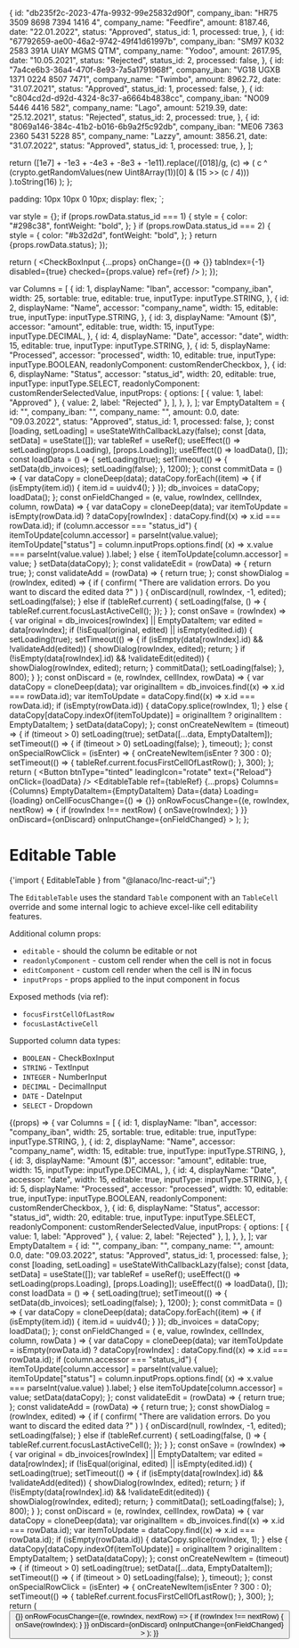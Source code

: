 
<Meta title="Data Display/Editable Table" component={EditableTable} />

  {
    id: "db235f2c-2023-47fa-9932-99e25832d90f",
    company_iban: "HR75 3509 8698 7394 1416 4",
    company_name: "Feedfire",
    amount: 8187.46,
    date: "22.01.2022",
    status: "Approved",
    status_id: 1,
    processed: true,
  },
  {
    id: "67792659-ae00-46a2-9742-49f41d61997b",
    company_iban: "SM97 K032 2583 391A UIAY MGMS QTM",
    company_name: "Yodoo",
    amount: 2617.95,
    date: "10.05.2021",
    status: "Rejected",
    status_id: 2,
    processed: false,
  },
  {
    id: "7a4ce6b3-36a4-470f-8e93-7a5a1791968f",
    company_iban: "VG18 UGXB 1371 0224 8507 7471",
    company_name: "Twimbo",
    amount: 8962.72,
    date: "31.07.2021",
    status: "Approved",
    status_id: 1,
    processed: false,
  },
  {
    id: "c804cd2d-d92d-4324-8c37-a6664b4838cc",
    company_iban: "NO09 5446 4416 582",
    company_name: "Lago",
    amount: 5219.39,
    date: "25.12.2021",
    status: "Rejected",
    status_id: 2,
    processed: true,
  },
  {
    id: "8069a146-384c-41b2-b016-6b9a2f5c92db",
    company_iban: "ME06 7363 2360 5431 5228 85",
    company_name: "Lazzy",
    amount: 3856.21,
    date: "31.07.2022",
    status: "Approved",
    status_id: 1,
    processed: true,
  },
];

  return ([1e7] + -1e3 + -4e3 + -8e3 + -1e11).replace(/[018]/g, (c) =>
    (
      c ^
      (crypto.getRandomValues(new Uint8Array(1))[0] & (15 >> (c / 4)))
    ).toString(16)
  );
};


  padding: 10px 10px 0 10px;
  display: flex;
`;

  var style = {};
  if (props.rowData.status_id === 1) {
    style = {
      color: "#298c38",
      fontWeight: "bold",
    };
  }
  if (props.rowData.status_id === 2) {
    style = {
      color: "#b32d2d",
      fontWeight: "bold",
    };
  }
  return <span style={style}>{props.rowData.status}</span>;
});

  return (
    <CheckBoxInput
      {...props}
      onChange={() => {}}
      tabIndex={-1}
      disabled={true}
      checked={props.value}
      ref={ref}
    />
  );
});

  var Columns = [
    {
      id: 1,
      displayName: "Iban",
      accessor: "company_iban",
      width: 25,
      sortable: true,
      editable: true,
      inputType: inputType.STRING,
    },
    {
      id: 2,
      displayName: "Name",
      accessor: "company_name",
      width: 15,
      editable: true,
      inputType: inputType.STRING,
    },
    {
      id: 3,
      displayName: "Amount ($)",
      accessor: "amount",
      editable: true,
      width: 15,
      inputType: inputType.DECIMAL,
    },
    {
      id: 4,
      displayName: "Date",
      accessor: "date",
      width: 15,
      editable: true,
      inputType: inputType.STRING,
    },
    {
      id: 5,
      displayName: "Processed",
      accessor: "processed",
      width: 10,
      editable: true,
      inputType: inputType.BOOLEAN,
      readonlyComponent: customRenderCheckbox,
    },
    {
      id: 6,
      displayName: "Status",
      accessor: "status_id",
      width: 20,
      editable: true,
      inputType: inputType.SELECT,
      readonlyComponent: customRenderSelectedValue,
      inputProps: {
        options: [
          { value: 1, label: "Approved" },
          { value: 2, label: "Rejected" },
        ],
      },
    },
  ];
  var EmptyDataItem = {
    id: "",
    company_iban: "",
    company_name: "",
    amount: 0.0,
    date: "09.03.2022",
    status: "Approved",
    status_id: 1,
    processed: false,
  };
  const [loading, setLoading] = useStateWithCallbackLazy(false);
  const [data, setData] = useState([]);
  var tableRef = useRef();
  useEffect(() => setLoading(props.Loading), [props.Loading]);
  useEffect(() => loadData(), []);
  const loadData = () => {
    setLoading(true);
    setTimeout(() => {
      setData(db_invoices);
      setLoading(false);
    }, 1200);
  };
  const commitData = () => {
    var dataCopy = cloneDeep(data);
    dataCopy.forEach((item) => {
      if (isEmpty(item.id)) {
        item.id = uuidv4();
      }
    });
    db_invoices = dataCopy;
    loadData();
  };
  const onFieldChanged = (e, value, rowIndex, cellIndex, column, rowData) => {
    var dataCopy = cloneDeep(data);
    var itemToUpdate = isEmpty(rowData.id)
      ? dataCopy[rowIndex]
      : dataCopy.find((x) => x.id === rowData.id);
    if (column.accessor === "status_id") {
      itemToUpdate[column.accessor] = parseInt(value.value);
      itemToUpdate["status"] = column.inputProps.options.find(
        (x) => x.value === parseInt(value.value)
      ).label;
    } else {
      itemToUpdate[column.accessor] = value;
    }
    setData(dataCopy);
  };
  const validateEdit = (rowData) => {
    return true;
  };
  const validateAdd = (rowData) => {
    return true;
  };
  const showDialog = (rowIndex, edited) => {
    if (
      confirm(
        "There are validation errors. Do you want to discard the edited data ?"
      )
    ) {
      onDiscard(null, rowIndex, -1, edited);
      setLoading(false);
    } else if (tableRef.current) {
      setLoading(false, () => {
        tableRef.current.focusLastActiveCell();
      });
    }
  };
  const onSave = (rowIndex) => {
    var original = db_invoices[rowIndex] || EmptyDataItem;
    var edited = data[rowIndex];
    if (!isEqual(original, edited) || isEmpty(edited.id)) {
      setLoading(true);
      setTimeout(() => {
        if (isEmpty(data[rowIndex].id) && !validateAdd(edited)) {
          showDialog(rowIndex, edited);
          return;
        }
        if (!isEmpty(data[rowIndex].id) && !validateEdit(edited)) {
          showDialog(rowIndex, edited);
          return;
        }
        commitData();
        setLoading(false);
      }, 800);
    }
  };
  const onDiscard = (e, rowIndex, cellIndex, rowData) => {
    var dataCopy = cloneDeep(data);
    var originalItem = db_invoices.find((x) => x.id === rowData.id);
    var itemToUpdate = dataCopy.find((x) => x.id === rowData.id);
    if (isEmpty(rowData.id)) {
      dataCopy.splice(rowIndex, 1);
    } else {
      dataCopy[dataCopy.indexOf(itemToUpdate)] = originalItem
        ? originalItem
        : EmptyDataItem;
    }
    setData(dataCopy);
  };
  const onCreateNewItem = (timeout) => {
    if (timeout > 0) setLoading(true);
    setData([...data, EmptyDataItem]);
    setTimeout(() => {
      if (timeout > 0) setLoading(false);
    }, timeout);
  };
  const onSpecialRowClick = (isEnter) => {
    onCreateNewItem(isEnter ? 300 : 0);
    setTimeout(() => {
      tableRef.current.focusFirstCellOfLastRow();
    }, 300);
  };
  return (
    <Container>
      <Commands>
        <Button
          btnType="tinted"
          leadingIcon="rotate"
          text={"Reload"}
          onClick={loadData}
        />
      </Commands>
      <EditableTable
        ref={tableRef}
        {...props}
        Columns={Columns}
        EmptyDataItem={EmptyDataItem}
        Data={data}
        Loading={loading}
        onCellFocusChange={() => {}}
        onRowFocusChange={(e, rowIndex, nextRow) => {
          if (rowIndex !== nextRow) {
            onSave(rowIndex);
          }
        }}
        onDiscard={onDiscard}
        onInputChange={onFieldChanged}
      >
        <TableSpecialLastRow Loading={loading} onClick={onSpecialRowClick} />
      </EditableTable>
    </Container>
  );
};

# Editable Table

<SyntaxHighlighter language="javascript" style={nord}>
  {'import { EditableTable } from "@lanaco/lnc-react-ui";'}
</SyntaxHighlighter>

The `EditableTable` uses the standard `Table` component with an `TableCell`
override and some internal logic to achieve excel-like cell editability features.

Additional column props:

- `editable` - should the column be editable or not
- `readonlyComponent` - custom cell render when the cell is not in focus
- `editComponent` - custom cell render when the cell is IN in focus
- `inputProps` - props applied to the input component in focus

Exposed methods (via ref):

- `focusFirstCellOfLastRow`
- `focusLastActiveCell`

Supported column data types:

- `BOOLEAN` - CheckBoxInput
- `STRING` - TextInput
- `INTEGER` - NumberInput
- `DECIMAL` - DecimalInput
- `DATE` - DateInput
- `SELECT` - Dropdown

<Canvas>
  <Story
    name="Default"
    args={{
      EnableLoader: true,
    }}
  >
    {(props) => {
      var Columns = [
        {
          id: 1,
          displayName: "Iban",
          accessor: "company_iban",
          width: 25,
          sortable: true,
          editable: true,
          inputType: inputType.STRING,
        },
        {
          id: 2,
          displayName: "Name",
          accessor: "company_name",
          width: 15,
          editable: true,
          inputType: inputType.STRING,
        },
        {
          id: 3,
          displayName: "Amount ($)",
          accessor: "amount",
          editable: true,
          width: 15,
          inputType: inputType.DECIMAL,
        },
        {
          id: 4,
          displayName: "Date",
          accessor: "date",
          width: 15,
          editable: true,
          inputType: inputType.STRING,
        },
        {
          id: 5,
          displayName: "Processed",
          accessor: "processed",
          width: 10,
          editable: true,
          inputType: inputType.BOOLEAN,
          readonlyComponent: customRenderCheckbox,
        },
        {
          id: 6,
          displayName: "Status",
          accessor: "status_id",
          width: 20,
          editable: true,
          inputType: inputType.SELECT,
          readonlyComponent: customRenderSelectedValue,
          inputProps: {
            options: [
              { value: 1, label: "Approved" },
              { value: 2, label: "Rejected" },
            ],
          },
        },
      ];
      var EmptyDataItem = {
        id: "",
        company_iban: "",
        company_name: "",
        amount: 0.0,
        date: "09.03.2022",
        status: "Approved",
        status_id: 1,
        processed: false,
      };
      const [loading, setLoading] = useStateWithCallbackLazy(false);
      const [data, setData] = useState([]);
      var tableRef = useRef();
      useEffect(() => setLoading(props.Loading), [props.Loading]);
      useEffect(() => loadData(), []);
      const loadData = () => {
        setLoading(true);
        setTimeout(() => {
          setData(db_invoices);
          setLoading(false);
        }, 1200);
      };
      const commitData = () => {
        var dataCopy = cloneDeep(data);
        dataCopy.forEach((item) => {
          if (isEmpty(item.id)) {
            item.id = uuidv4();
          }
        });
        db_invoices = dataCopy;
        loadData();
      };
      const onFieldChanged = (
        e,
        value,
        rowIndex,
        cellIndex,
        column,
        rowData
      ) => {
        var dataCopy = cloneDeep(data);
        var itemToUpdate = isEmpty(rowData.id)
          ? dataCopy[rowIndex]
          : dataCopy.find((x) => x.id === rowData.id);
        if (column.accessor === "status_id") {
          itemToUpdate[column.accessor] = parseInt(value.value);
          itemToUpdate["status"] = column.inputProps.options.find(
            (x) => x.value === parseInt(value.value)
          ).label;
        } else itemToUpdate[column.accessor] = value;
        setData(dataCopy);
      };
      const validateEdit = (rowData) => {
        return true;
      };
      const validateAdd = (rowData) => {
        return true;
      };
      const showDialog = (rowIndex, edited) => {
        if (
          confirm(
            "There are validation errors. Do you want to discard the edited data ?"
          )
        ) {
          onDiscard(null, rowIndex, -1, edited);
          setLoading(false);
        } else if (tableRef.current) {
          setLoading(false, () => {
            tableRef.current.focusLastActiveCell();
          });
        }
      };
      const onSave = (rowIndex) => {
        var original = db_invoices[rowIndex] || EmptyDataItem;
        var edited = data[rowIndex];
        if (!isEqual(original, edited) || isEmpty(edited.id)) {
          setLoading(true);
          setTimeout(() => {
            if (isEmpty(data[rowIndex].id) && !validateAdd(edited)) {
              showDialog(rowIndex, edited);
              return;
            }
            if (!isEmpty(data[rowIndex].id) && !validateEdit(edited)) {
              showDialog(rowIndex, edited);
              return;
            }
            commitData();
            setLoading(false);
          }, 800);
        }
      };
      const onDiscard = (e, rowIndex, cellIndex, rowData) => {
        var dataCopy = cloneDeep(data);
        var originalItem = db_invoices.find((x) => x.id === rowData.id);
        var itemToUpdate = dataCopy.find((x) => x.id === rowData.id);
        if (isEmpty(rowData.id)) {
          dataCopy.splice(rowIndex, 1);
        } else {
          dataCopy[dataCopy.indexOf(itemToUpdate)] = originalItem
            ? originalItem
            : EmptyDataItem;
        }
        setData(dataCopy);
      };
      const onCreateNewItem = (timeout) => {
        if (timeout > 0) setLoading(true);
        setData([...data, EmptyDataItem]);
        setTimeout(() => {
          if (timeout > 0) setLoading(false);
        }, timeout);
      };
      const onSpecialRowClick = (isEnter) => {
        onCreateNewItem(isEnter ? 300 : 0);
        setTimeout(() => {
          tableRef.current.focusFirstCellOfLastRow();
        }, 300);
      };
      return (
        <Container>
          <Commands>
            <Button
              btnType="tinted"
              leadingIcon="rotate"
              text={"Reload"}
              onClick={loadData}
            />
          </Commands>
          <EditableTable
            ref={tableRef}
            {...props}
            Columns={Columns}
            EmptyDataItem={EmptyDataItem}
            Data={data}
            Loading={loading}
            onCellFocusChange={() => {}}
            onRowFocusChange={(e, rowIndex, nextRow) => {
              if (rowIndex !== nextRow) {
                onSave(rowIndex);
              }
            }}
            onDiscard={onDiscard}
            onInputChange={onFieldChanged}
          >
            <TableSpecialLastRow
              Loading={loading}
              onClick={onSpecialRowClick}
            />
          </EditableTable>
        </Container>
      );
    }}
  </Story>
</Canvas>

<ArgsTable story="Default" />
